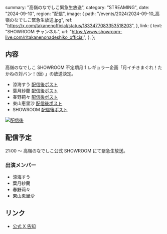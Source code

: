   summary: "高嶺のなでしこ緊急生放送",
  category: "STREAMING",
  date: "2024-09-10",
  region: "配信",
  image: {
    path: "/events/2024/2024-09-10_高嶺のなでしこ緊急生放送.jpg",
    ref: "https://x.com/takanenofficial/status/1833477083353518203",
  },
  link: {
    text: "SHOWROOM チャンネル",
    url: "https://www.showroom-live.com/r/takanenonadeshiko_official",
  },
};

## 内容

高嶺のなでしこ SHOWROOM 不定期月 1 レギュラー企画「月イチきまぐれ！たかねの対バン！(仮) 」の放送決定。

- 涼海すう [配信後ポスト](https://x.com/su_suzumi_/status/1833490660470771882)
- 葉月紗蘭 [配信後ポスト](https://x.com/saara_hazuki/status/1833490920781533355)
- 春野莉々 [配信後ポスト](https://x.com/riri_haruno/status/1833493579542700038)
- 東山恵里沙 [配信後ポスト](https://x.com/erisahigasiyama/status/1833489958163931595)
- SHOWROOM [配信後ポスト](https://x.com/SHOWROOM_jp/status/1833498832791106028)

[![配信後](/events/2024/2024-09-10_高嶺のなでしこ緊急生放送_配信後.jpg)](/events/2024/2024-09-10_高嶺のなでしこ緊急生放送_配信後.jpg)

## 配信予定

21:00 ～ 高嶺のなでしこ公式 SHOWROOM にて緊急生放送。

### 出演メンバー

- 涼海すう
- 葉月紗蘭
- 春野莉々
- 東山恵里沙

## リンク

- [公式 X 告知](https://x.com/takanenofficial/status/1833362271239868597)
